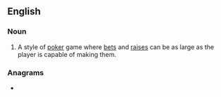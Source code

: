 ==English==

===Noun===
{{en-noun|-}}

# {{lb|en|poker}} A style of [[poker]] game where [[bet]]s and [[raise]]s can be as large as the player is capable of making them.

===Anagrams===
* {{anagrams|en|a=iilmnot|Limniot|motilin}}